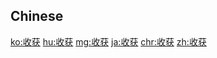 {{also|收穫|收獲}}
==Chinese==
{{zh-see|收穫}}

[[ko:收获]]
[[hu:收获]]
[[mg:收获]]
[[ja:收获]]
[[chr:收获]]
[[zh:收获]]